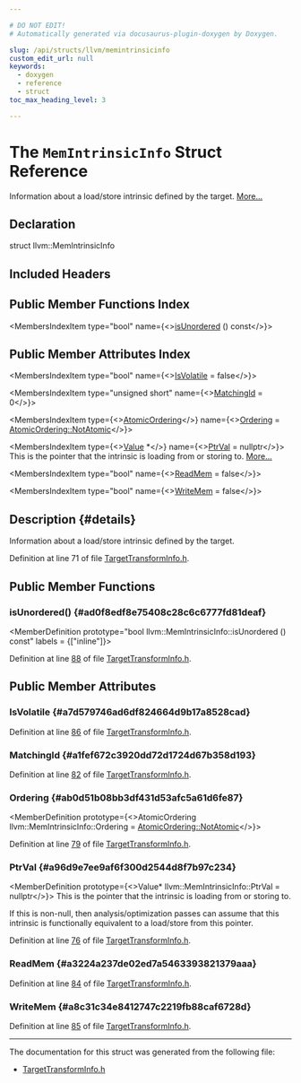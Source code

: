 ```yaml
---

# DO NOT EDIT!
# Automatically generated via docusaurus-plugin-doxygen by Doxygen.

slug: /api/structs/llvm/memintrinsicinfo
custom_edit_url: null
keywords:
  - doxygen
  - reference
  - struct
toc_max_heading_level: 3

---
```





# The `MemIntrinsicInfo` Struct Reference

<DoxygenPage pluginConfig={pluginConfig}>

Information about a load/store intrinsic defined by the target. <a href="#details">More...</a>

## Declaration

<CodeBlock>struct llvm::MemIntrinsicInfo</CodeBlock>

## Included Headers

<IncludesList>
<IncludesListItem
  filePath="llvm/Analysis/TargetTransformInfo.h"
  permalink="/docs/api/files/include/include/llvm/include/llvm/analysis/targettransforminfo-h"
  isLocal="true" />
</IncludesList>

## Public Member Functions Index

<MembersIndex>

<MembersIndexItem
  type="bool"
  name={<><a href="#ad0f8edf8e75408c28c6c6777fd81deaf">isUnordered</a> () const</>}>
</MembersIndexItem>

</MembersIndex>

## Public Member Attributes Index

<MembersIndex>

<MembersIndexItem
  type="bool"
  name={<><a href="#a7d579746ad6df824664d9b17a8528cad">IsVolatile</a> = false</>}>
</MembersIndexItem>

<MembersIndexItem
  type="unsigned short"
  name={<><a href="#a1fef672c3920dd72d1724d67b358d193">MatchingId</a> = 0</>}>
</MembersIndexItem>

<MembersIndexItem
  type={<><a href="/docs/api/namespaces/llvm/#a9bccbe67aaab722783ca4e7c504aaaa7">AtomicOrdering</a></>}
  name={<><a href="#ab0d51b08bb3df431d53afc5a61d6fe87">Ordering</a> = <a href="/docs/api/namespaces/llvm/#a9bccbe67aaab722783ca4e7c504aaaa7a56a57d29a3f9dda8671b4d6490a94b08">AtomicOrdering::NotAtomic</a></>}>
</MembersIndexItem>

<MembersIndexItem
  type={<><a href="/docs/api/classes/llvm/value">Value</a> &#42;</>}
  name={<><a href="#a96d9e7ee9af6f300d2544d8f7b97c234">PtrVal</a> = nullptr</>}>
This is the pointer that the intrinsic is loading from or storing to. <a href="#a96d9e7ee9af6f300d2544d8f7b97c234">More...</a>
</MembersIndexItem>

<MembersIndexItem
  type="bool"
  name={<><a href="#a3224a237de02ed7a5463393821379aaa">ReadMem</a> = false</>}>
</MembersIndexItem>

<MembersIndexItem
  type="bool"
  name={<><a href="#a8c31c34e8412747c2219fb88caf6728d">WriteMem</a> = false</>}>
</MembersIndexItem>

</MembersIndex>

## Description {#details}

Information about a load/store intrinsic defined by the target.

Definition at line 71 of file <a href="/docs/api/files/include/include/llvm/include/llvm/analysis/targettransforminfo-h">TargetTransformInfo.h</a>.

<SectionDefinition>

## Public Member Functions

### isUnordered() {#ad0f8edf8e75408c28c6c6777fd81deaf}

<MemberDefinition
  prototype="bool llvm::MemIntrinsicInfo::isUnordered () const"
  labels = {["inline"]}>

Definition at line <a href="/docs/api/files/include/include/llvm/include/llvm/analysis/targettransforminfo-h/#l00088">88</a> of file <a href="/docs/api/files/include/include/llvm/include/llvm/analysis/targettransforminfo-h">TargetTransformInfo.h</a>.
</MemberDefinition>

</SectionDefinition>

<SectionDefinition>

## Public Member Attributes

### IsVolatile {#a7d579746ad6df824664d9b17a8528cad}

<MemberDefinition
  prototype="bool llvm::MemIntrinsicInfo::IsVolatile = false">

Definition at line <a href="/docs/api/files/include/include/llvm/include/llvm/analysis/targettransforminfo-h/#l00086">86</a> of file <a href="/docs/api/files/include/include/llvm/include/llvm/analysis/targettransforminfo-h">TargetTransformInfo.h</a>.
</MemberDefinition>

### MatchingId {#a1fef672c3920dd72d1724d67b358d193}

<MemberDefinition
  prototype="unsigned short llvm::MemIntrinsicInfo::MatchingId = 0">

Definition at line <a href="/docs/api/files/include/include/llvm/include/llvm/analysis/targettransforminfo-h/#l00082">82</a> of file <a href="/docs/api/files/include/include/llvm/include/llvm/analysis/targettransforminfo-h">TargetTransformInfo.h</a>.
</MemberDefinition>

### Ordering {#ab0d51b08bb3df431d53afc5a61d6fe87}

<MemberDefinition
  prototype={<>AtomicOrdering llvm::MemIntrinsicInfo::Ordering = <a href="/docs/api/namespaces/llvm/#a9bccbe67aaab722783ca4e7c504aaaa7a56a57d29a3f9dda8671b4d6490a94b08">AtomicOrdering::NotAtomic</a></>}>

Definition at line <a href="/docs/api/files/include/include/llvm/include/llvm/analysis/targettransforminfo-h/#l00079">79</a> of file <a href="/docs/api/files/include/include/llvm/include/llvm/analysis/targettransforminfo-h">TargetTransformInfo.h</a>.
</MemberDefinition>

### PtrVal {#a96d9e7ee9af6f300d2544d8f7b97c234}

<MemberDefinition
  prototype={<>Value&#42; llvm::MemIntrinsicInfo::PtrVal = nullptr</>}>
This is the pointer that the intrinsic is loading from or storing to.

If this is non-null, then analysis/optimization passes can assume that this intrinsic is functionally equivalent to a load/store from this pointer.

Definition at line <a href="/docs/api/files/include/include/llvm/include/llvm/analysis/targettransforminfo-h/#l00076">76</a> of file <a href="/docs/api/files/include/include/llvm/include/llvm/analysis/targettransforminfo-h">TargetTransformInfo.h</a>.
</MemberDefinition>

### ReadMem {#a3224a237de02ed7a5463393821379aaa}

<MemberDefinition
  prototype="bool llvm::MemIntrinsicInfo::ReadMem = false">

Definition at line <a href="/docs/api/files/include/include/llvm/include/llvm/analysis/targettransforminfo-h/#l00084">84</a> of file <a href="/docs/api/files/include/include/llvm/include/llvm/analysis/targettransforminfo-h">TargetTransformInfo.h</a>.
</MemberDefinition>

### WriteMem {#a8c31c34e8412747c2219fb88caf6728d}

<MemberDefinition
  prototype="bool llvm::MemIntrinsicInfo::WriteMem = false">

Definition at line <a href="/docs/api/files/include/include/llvm/include/llvm/analysis/targettransforminfo-h/#l00085">85</a> of file <a href="/docs/api/files/include/include/llvm/include/llvm/analysis/targettransforminfo-h">TargetTransformInfo.h</a>.
</MemberDefinition>

</SectionDefinition>

<hr/>

The documentation for this struct was generated from the following file:

<ul>
<li><a href="/docs/api/files/include/include/llvm/include/llvm/analysis/targettransforminfo-h">TargetTransformInfo.h</a></li>
</ul>

</DoxygenPage>
